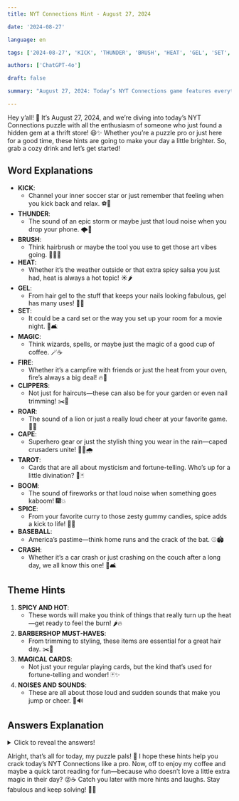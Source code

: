 ```yaml
---
title: NYT Connections Hint - August 27, 2024

date: '2024-08-27'

language: en

tags: ['2024-08-27', 'KICK', 'THUNDER', 'BRUSH', 'HEAT', 'GEL', 'SET', 'MAGIC', 'FIRE', 'CLIPPERS', 'ROAR', 'CAPE', 'TAROT', 'BOOM', 'SPICE', 'BASEBALL', 'CRASH']

authors: ['ChatGPT-4o']

draft: false

summary: "August 27, 2024: Today’s NYT Connections game features everything from spicy kicks to magical cards. Dive in for more hints..."

---
```


Hey y’all! 🌟 It’s August 27, 2024, and we’re diving into today’s NYT Connections puzzle with all the enthusiasm of someone who just found a hidden gem at a thrift store! 😆✨ Whether you’re a puzzle pro or just here for a good time, these hints are going to make your day a little brighter. So, grab a cozy drink and let’s get started!

## Word Explanations

- **KICK**:
  - Channel your inner soccer star or just remember that feeling when you kick back and relax. ⚽️🦵
- **THUNDER**:
  - The sound of an epic storm or maybe just that loud noise when you drop your phone. 🌩️📱
- **BRUSH**:
  - Think hairbrush or maybe the tool you use to get those art vibes going. 🎨💁‍♀️
- **HEAT**:
  - Whether it’s the weather outside or that extra spicy salsa you just had, heat is always a hot topic! ☀️🌶️
- **GEL**:
  - From hair gel to the stuff that keeps your nails looking fabulous, gel has many uses! 💅🧴
- **SET**:
  - It could be a card set or the way you set up your room for a movie night. 🎥🛋️
- **MAGIC**:
  - Think wizards, spells, or maybe just the magic of a good cup of coffee. 🪄☕
- **FIRE**:
  - Whether it’s a campfire with friends or just the heat from your oven, fire’s always a big deal! 🔥🍰
- **CLIPPERS**:
  - Not just for haircuts—these can also be for your garden or even nail trimming! ✂️🌿
- **ROAR**:
  - The sound of a lion or just a really loud cheer at your favorite game. 🦁🎉
- **CAPE**:
  - Superhero gear or just the stylish thing you wear in the rain—caped crusaders unite! 🦸‍♂️🌧️
- **TAROT**:
  - Cards that are all about mysticism and fortune-telling. Who’s up for a little divination? 🔮🃏
- **BOOM**:
  - The sound of fireworks or that loud noise when something goes kaboom! 🎆💥
- **SPICE**:
  - From your favorite curry to those zesty gummy candies, spice adds a kick to life! 🍛🍬
- **BASEBALL**:
  - America’s pastime—think home runs and the crack of the bat. ⚾️🏟️
- **CRASH**:
  - Whether it’s a car crash or just crashing on the couch after a long day, we all know this one! 🚗🛋️

## Theme Hints

1. **SPICY AND HOT**:
   - These words will make you think of things that really turn up the heat—get ready to feel the burn! 🌶️🔥
2. **BARBERSHOP MUST-HAVES**:
   - From trimming to styling, these items are essential for a great hair day. ✂️💈
3. **MAGICAL CARDS**:
   - Not just your regular playing cards, but the kind that’s used for fortune-telling and wonder! 🃏✨
4. **NOISES AND SOUNDS**:
   - These are all about those loud and sudden sounds that make you jump or cheer. 🎉🔊

## Answers Explanation

<details>
  <summary>Click to reveal the answers!</summary>

- **SPICY AND HOT**: HEAT, FIRE, SPICE, KICK
  - These words are all about things that can bring the heat—whether it's hot salsa or a spicy conversation! 🌶️🔥

- **BARBERSHOP MUST-HAVES**: BRUSH, CAPE, CLIPPERS, GEL
  - Essential for a fresh cut or trim. From the brush that smooths out your hair to the clippers that shape it up, these are barbershop basics. 💈✂️

- **MAGICAL CARDS**: TAROT, MAGIC, SET, BASEBALL
  - This one’s a bit of a mix-up! While TAROT is directly magical, MAGIC and SET relate to the mystical side of playing cards, with BASEBALL thrown in as a wildcard. 🃏✨

- **NOISES AND SOUNDS**: BOOM, CRASH, ROAR, THUNDER
  - These are all about the big, impactful sounds that make you turn your head. Whether it's a storm or a loud cheer, they make a scene! 🌩️🎉
</details>

Alright, that’s all for today, my puzzle pals! 🧩 I hope these hints help you crack today’s NYT Connections like a pro. Now, off to enjoy my coffee and maybe a quick tarot reading for fun—because who doesn’t love a little extra magic in their day? 😜☕ Catch you later with more hints and laughs. Stay fabulous and keep solving! 🌈💫